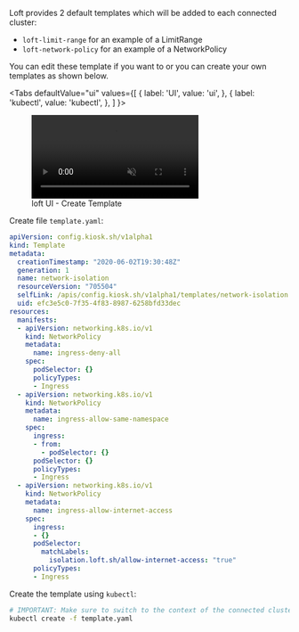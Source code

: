 
Loft provides 2 default templates which will be added to each connected cluster:
- `loft-limit-range` for an example of a LimitRange
- `loft-network-policy` for an example of a NetworkPolicy

You can edit these template if you want to or you can create your own templates as shown below.

<Tabs
  defaultValue="ui"
  values={[
    { label: 'UI', value: 'ui', },
    { label: 'kubectl', value: 'kubectl', },
  ]
}>
<TabItem value="ui">

<figure class="frame">
  <video controls loop autoplay="true" muted>
    <source src="/docs/media/ui/clusters/create-template.mp4" type="video/mp4" />
  </video>
  <figcaption>loft UI - Create Template</figcaption>
</figure>

</TabItem>
<TabItem value="kubectl">

Create file `template.yaml`:
```yaml
apiVersion: config.kiosk.sh/v1alpha1
kind: Template
metadata:
  creationTimestamp: "2020-06-02T19:30:48Z"
  generation: 1
  name: network-isolation
  resourceVersion: "705504"
  selfLink: /apis/config.kiosk.sh/v1alpha1/templates/network-isolation
  uid: efc3e5c0-7f35-4f83-8987-6258bfd33dec
resources:
  manifests:
  - apiVersion: networking.k8s.io/v1
    kind: NetworkPolicy
    metadata:
      name: ingress-deny-all
    spec:
      podSelector: {}
      policyTypes:
      - Ingress
  - apiVersion: networking.k8s.io/v1
    kind: NetworkPolicy
    metadata:
      name: ingress-allow-same-namespace
    spec:
      ingress:
      - from:
        - podSelector: {}
      podSelector: {}
      policyTypes:
      - Ingress
  - apiVersion: networking.k8s.io/v1
    kind: NetworkPolicy
    metadata:
      name: ingress-allow-internet-access
    spec:
      ingress:
      - {}
      podSelector:
        matchLabels:
          isolation.loft.sh/allow-internet-access: "true"
      policyTypes:
      - Ingress
```

Create the template using `kubectl`:
```bash
# IMPORTANT: Make sure to switch to the context of the connected cluster!
kubectl create -f template.yaml
```

</TabItem>
</Tabs>
